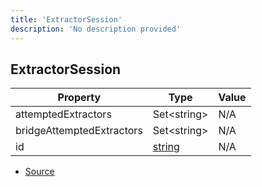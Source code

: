 ```yaml
---
title: 'ExtractorSession'
description: 'No description provided'
---
```


## ExtractorSession

| Property                  | Type                                                                                              | Value |
| ------------------------- | ------------------------------------------------------------------------------------------------- | ----- |
| attemptedExtractors       | Set\<string>                                                                                      | N/A   |
| bridgeAttemptedExtractors | Set\<string>                                                                                      | N/A   |
| id                        | [string](https://developer.mozilla.org/en-US/docs/Web/JavaScript/Reference/Global_Objects/String) | N/A   |

- [Source](https://github.com/androz2091/discord-player/blob/ce04b3f4c6671029ce4d4aa9090e56ac7e7f5666/packages/discord-player/src/extractors/ExtractorExecutionContext.ts#L11)

